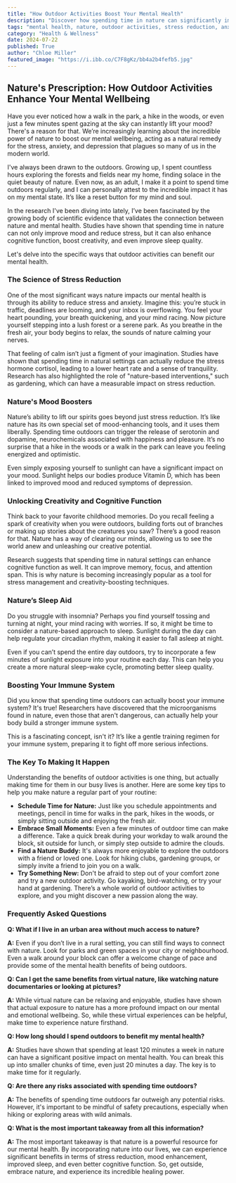 ```yaml
---
title: "How Outdoor Activities Boost Your Mental Health"
description: "Discover how spending time in nature can significantly improve your mental health. Learn about the science behind stress reduction, mood boosting, creativity enhancement, and more. This post offers practical tips to incorporate nature into your daily routine and answer common questions about the benefits of outdoor activities."
tags: "mental health, nature, outdoor activities, stress reduction, anxiety, depression, mood, creativity, cognitive function, sleep, immune system, well-being, mindfulness, relaxation, benefits, science, research, tips, advice"
category: "Health & Wellness"
date: 2024-07-22
published: True
author: "Chloe Miller"
featured_image: "https://i.ibb.co/C7F8gKz/bb4a2b4fefb5.jpg"
---
```


##  Nature's Prescription: How Outdoor Activities Enhance Your Mental Wellbeing

Have you ever noticed how a walk in the park, a hike in the woods, or even just a few minutes spent gazing at the sky can instantly lift your mood? There's a reason for that. We’re increasingly learning about the incredible power of nature to boost our mental wellbeing, acting as a natural remedy for the stress, anxiety, and depression that plagues so many of us in the modern world. 

I've always been drawn to the outdoors. Growing up, I spent countless hours exploring the forests and fields near my home, finding solace in the quiet beauty of nature. Even now, as an adult, I make it a point to spend time outdoors regularly, and I can personally attest to the incredible impact it has on my mental state. It’s like a reset button for my mind and soul. 

In the research I've been diving into lately, I’ve been fascinated by the growing body of scientific evidence that validates the connection between nature and mental health. Studies have shown that spending time in nature can not only improve mood and reduce stress, but it can also enhance cognitive function, boost creativity, and even improve sleep quality. 

Let's delve into the specific ways that outdoor activities can benefit our mental health.

### The Science of Stress Reduction 

One of the most significant ways nature impacts our mental health is through its ability to reduce stress and anxiety. Imagine this: you’re stuck in traffic, deadlines are looming, and your inbox is overflowing. You feel your heart pounding, your breath quickening, and your mind racing. Now picture yourself stepping into a lush forest or a serene park. As you breathe in the fresh air, your body begins to relax, the sounds of nature calming your nerves. 

That feeling of calm isn’t just a figment of your imagination. Studies have shown that spending time in natural settings can actually reduce the stress hormone cortisol, leading to a lower heart rate and a sense of tranquility. Research has also highlighted the role of "nature-based interventions," such as gardening, which can have a measurable impact on stress reduction.

### Nature's Mood Boosters

Nature’s ability to lift our spirits goes beyond just stress reduction. It’s like nature has its own special set of mood-enhancing tools, and it uses them liberally. Spending time outdoors can trigger the release of serotonin and dopamine, neurochemicals associated with happiness and pleasure. It’s no surprise that a hike in the woods or a walk in the park can leave you feeling energized and optimistic. 

Even simply exposing yourself to sunlight can have a significant impact on your mood. Sunlight helps our bodies produce Vitamin D, which has been linked to improved mood and reduced symptoms of depression. 

###  Unlocking Creativity and Cognitive Function 

Think back to your favorite childhood memories. Do you recall feeling a spark of creativity when you were outdoors, building forts out of branches or making up stories about the creatures you saw?  There’s a good reason for that. Nature has a way of clearing our minds, allowing us to see the world anew and unleashing our creative potential. 

Research suggests that spending time in natural settings can enhance cognitive function as well. It can improve memory, focus, and attention span. This is why nature is becoming increasingly popular as a tool for stress management and creativity-boosting techniques. 

### Nature’s Sleep Aid

Do you struggle with insomnia?  Perhaps you find yourself tossing and turning at night, your mind racing with worries.  If so, it might be time to consider a nature-based approach to sleep.  Sunlight during the day can help regulate your circadian rhythm, making it easier to fall asleep at night. 

Even if you can’t spend the entire day outdoors, try to incorporate a few minutes of sunlight exposure into your routine each day.  This can help you create a more natural sleep-wake cycle, promoting better sleep quality. 

###  Boosting Your Immune System 

Did you know that spending time outdoors can actually boost your immune system?  It's true!  Researchers have discovered that the microorganisms found in nature, even those that aren't dangerous, can actually help your body build a stronger immune system. 

This is a fascinating concept, isn't it?  It’s like a gentle training regimen for your immune system, preparing it to fight off more serious infections.

###  The Key To Making It Happen

Understanding the benefits of outdoor activities is one thing, but actually making time for them in our busy lives is another. Here are some key tips to help you make nature a regular part of your routine:

* **Schedule Time for Nature:**  Just like you schedule appointments and meetings, pencil in time for walks in the park, hikes in the woods, or simply sitting outside and enjoying the fresh air. 
* **Embrace Small Moments:** Even a few minutes of outdoor time can make a difference. Take a quick break during your workday to walk around the block, sit outside for lunch, or simply step outside to admire the clouds. 
* **Find a Nature Buddy:**  It's always more enjoyable to explore the outdoors with a friend or loved one.  Look for hiking clubs, gardening groups, or simply invite a friend to join you on a walk. 
* **Try Something New:**  Don't be afraid to step out of your comfort zone and try a new outdoor activity.  Go kayaking, bird-watching, or try your hand at gardening. There’s a whole world of outdoor activities to explore, and you might discover a new passion along the way.

### Frequently Asked Questions

**Q: What if I live in an urban area without much access to nature?**

**A:** Even if you don’t live in a rural setting, you can still find ways to connect with nature. Look for parks and green spaces in your city or neighbourhood. Even a walk around your block can offer a welcome change of pace and provide some of the mental health benefits of being outdoors.  

**Q: Can I get the same benefits from virtual nature, like watching nature documentaries or looking at pictures?**

**A:** While virtual nature can be relaxing and enjoyable, studies have shown that actual exposure to nature has a more profound impact on our mental and emotional wellbeing. So, while these virtual experiences can be helpful, make time to experience nature firsthand.

**Q:  How long should I spend outdoors to benefit my mental health?**

**A:** Studies have shown that spending at least 120 minutes a week in nature can have a significant positive impact on mental health. You can break this up into smaller chunks of time, even just 20 minutes a day. The key is to make time for it regularly. 

**Q:  Are there any risks associated with spending time outdoors?**

**A:** The benefits of spending time outdoors far outweigh any potential risks.  However, it's important to be mindful of safety precautions, especially when hiking or exploring areas with wild animals. 

**Q: What is the most important takeaway from all this information?**

**A:**  The most important takeaway is that nature is a powerful resource for our mental health.  By incorporating nature into our lives, we can experience significant benefits in terms of stress reduction, mood enhancement, improved sleep, and even better cognitive function.  So, get outside, embrace nature, and experience its incredible healing power.
